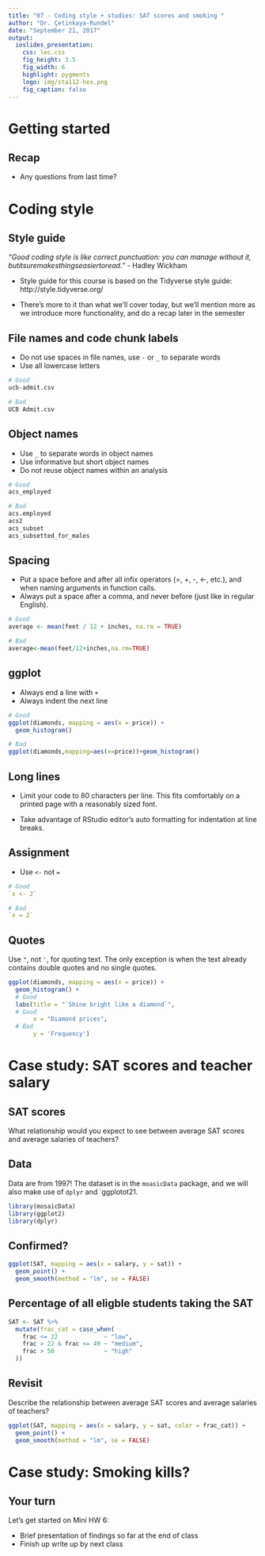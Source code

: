 ```yaml
---
title: "07 - Coding style + studies: SAT scores and smoking "
author: "Dr. Çetinkaya-Rundel"
date: "September 21, 2017"
output:
  ioslides_presentation:
    css: lec.css
    fig_height: 3.5
    fig_width: 6
    highlight: pygments
    logo: img/sta112-hex.png
    fig_caption: false
---
```


# Getting started

## Recap

- Any questions from last time?

# Coding style

## Style guide

*"Good coding style is like correct punctuation: you can manage without it, butitsuremakesthingseasiertoread."*
- Hadley Wickham

- Style guide for this course is based on the Tidyverse style guide: http://style.tidyverse.org/

- There's more to it than what we'll cover today, but we'll mention more as we introduce more functionality, and do a recap later in the semester

## File names and code chunk labels

- Do not use spaces in file names, use `-` or `_` to separate words
- Use all lowercase letters

```r
# Good
ucb-admit.csv

# Bad
UCB Admit.csv
```

## Object names

- Use `_` to separate words in object names
- Use informative but short object names
- Do not reuse object names within an analysis

```r
# Good
acs_employed

# Bad
acs.employed
acs2
acs_subset
acs_subsetted_for_males
```

## Spacing

- Put a space before and after all infix operators (=, +, -, <-, etc.), and when naming arguments in function calls. 
- Always put a space after a comma, and never before (just like in regular English).

```r
# Good
average <- mean(feet / 12 + inches, na.rm = TRUE)

# Bad
average<-mean(feet/12+inches,na.rm=TRUE)
```

## ggplot

- Always end a line with `+`
- Always indent the next line

```r
# Good
ggplot(diamonds, mapping = aes(x = price)) +
  geom_histogram()

# Bad
ggplot(diamonds,mapping=aes(x=price))+geom_histogram()
```

## Long lines

- Limit your code to 80 characters per line. This fits comfortably on a printed page with a reasonably sized font.

- Take advantage of RStudio editor's auto formatting for indentation at line breaks.

## Assignment

- Use `<-` not `=`

```r
# Good
`x <- 2`

# Bad
`x = 2`
```

## Quotes

Use `"`, not `'`, for quoting text. The only exception is when the text already contains double quotes and no single quotes.

```r
ggplot(diamonds, mapping = aes(x = price)) +
  geom_histogram() +
  # Good
  labs(title = "`Shine bright like a diamond`",
  # Good
       x = "Diamond prices",
  # Bad
       y = 'Frequency')
```

# Case study: SAT scores and teacher salary

## SAT scores

<div id="question">
What relationship would you expect to see between average SAT scores and average salaries of teachers?
</div>

## Data

Data are from 1997! The dataset is in the `moasicData` package, and we will also make use of `dplyr` and `ggplotot21.

```r
library(mosaicData)
library(ggplot2)
library(dplyr)
```

## Confirmed?

```r
ggplot(SAT, mapping = aes(x = salary, y = sat)) +
  geom_point() +
  geom_smooth(method = "lm", se = FALSE)
```

## Percentage of all eligble students taking the SAT

```r
SAT <- SAT %>%
  mutate(frac_cat = case_when(
    frac <= 22             ~ "low",
    frac > 22 & frac <= 49 ~ "medium",
    frac > 50              ~ "high"
  ))
```

## Revisit

<div id="question">
Describe the relationship between average SAT scores and average salaries of teachers?
</div>

```r
ggplot(SAT, mapping = aes(x = salary, y = sat, color = frac_cat)) +
  geom_point() +
  geom_smooth(method = "lm", se = FALSE)
```

# Case study: Smoking kills?

## Your turn

Let's get started on Mini HW 6: 

- Brief presentation of findings so far at the end of class
- Finish up write up by next class
